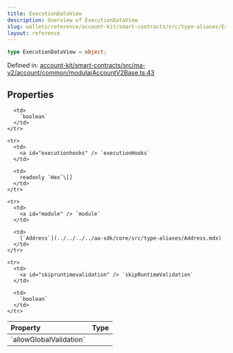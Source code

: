 ```yaml
---
title: ExecutionDataView
description: Overview of ExecutionDataView
slug: wallets/reference/account-kit/smart-contracts/src/type-aliases/ExecutionDataView
layout: reference
---
```


```ts
type ExecutionDataView = object;
```

Defined in: [account-kit/smart-contracts/src/ma-v2/account/common/modularAccountV2Base.ts:43](https://github.com/alchemyplatform/aa-sdk/blob/e3c1a23e6e03f44bf2db3afddb97a91b175cba58/account-kit/smart-contracts/src/ma-v2/account/common/modularAccountV2Base.ts#L43)

## Properties

<table>
  <thead>
    <tr>
      <th align="left">Property</th>
      <th align="left">Type</th>
    </tr>
  </thead>

  <tbody>
    <tr>
      <td>
        <a id="allowglobalvalidation" /> `allowGlobalValidation`
      </td>

      <td>
        `boolean`
      </td>
    </tr>

    <tr>
      <td>
        <a id="executionhooks" /> `executionHooks`
      </td>

      <td>
        readonly `Hex`\[]
      </td>
    </tr>

    <tr>
      <td>
        <a id="module" /> `module`
      </td>

      <td>
        [`Address`](../../../../aa-sdk/core/src/type-aliases/Address.mdx)
      </td>
    </tr>

    <tr>
      <td>
        <a id="skipruntimevalidation" /> `skipRuntimeValidation`
      </td>

      <td>
        `boolean`
      </td>
    </tr>

  </tbody>
</table>
